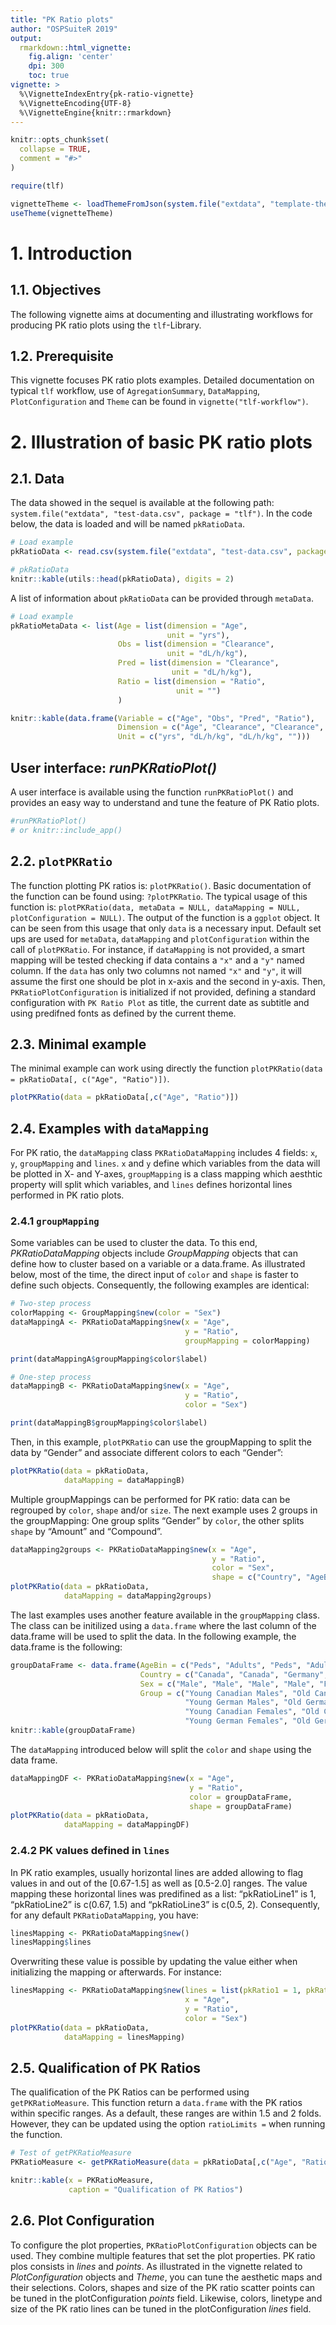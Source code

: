 ```yaml
---
title: "PK Ratio plots"
author: "OSPSuiteR 2019"
output:
  rmarkdown::html_vignette:
    fig.align: 'center'
    dpi: 300
    toc: true
vignette: >
  %\VignetteIndexEntry{pk-ratio-vignette}
  %\VignetteEncoding{UTF-8}
  %\VignetteEngine{knitr::rmarkdown}
---
```


```r
knitr::opts_chunk$set(
  collapse = TRUE,
  comment = "#>"
)
```

```r
require(tlf)
```

```r
vignetteTheme <- loadThemeFromJson(system.file("extdata", "template-theme.json", package = "tlf"))
useTheme(vignetteTheme)
```

# 1. Introduction

## 1.1. Objectives

The following vignette aims at documenting and illustrating workflows for producing PK ratio plots using the `tlf`-Library.

## 1.2. Prerequisite

This vignette focuses PK ratio plots examples. Detailed documentation on typical `tlf` workflow, use of `AgregationSummary`, `DataMapping`, `PlotConfiguration` and `Theme` can be found in `vignette("tlf-workflow")`.

# 2. Illustration of basic PK ratio plots

## 2.1. Data

The data showed in the sequel is available at the following path: `system.file("extdata", "test-data.csv", package = "tlf")`.
In the code below, the data is loaded and will be named `pkRatioData`.

```r
# Load example
pkRatioData <- read.csv(system.file("extdata", "test-data.csv", package = "tlf"), stringsAsFactors = FALSE)

# pkRatioData
knitr::kable(utils::head(pkRatioData), digits = 2)
```

A list of information about `pkRatioData` can be provided through `metaData`.

```r
# Load example
pkRatioMetaData <- list(Age = list(dimension = "Age",
                                   unit = "yrs"),
                        Obs = list(dimension = "Clearance",
                                   unit = "dL/h/kg"),
                        Pred = list(dimension = "Clearance",
                                    unit = "dL/h/kg"),
                        Ratio = list(dimension = "Ratio",
                                     unit = "")
                        )
```

```r
knitr::kable(data.frame(Variable = c("Age", "Obs", "Pred", "Ratio"),
                        Dimension = c("Age", "Clearance", "Clearance", "Ratio"),
                        Unit = c("yrs", "dL/h/kg", "dL/h/kg", "")))
```

## User interface: *runPKRatioPlot()*

A user interface is available using the function `runPKRatioPlot()` and provides an easy way to understand and tune the feature of PK Ratio plots.

```r
#runPKRatioPlot()
# or knitr::include_app()
```

## 2.2. `plotPKRatio`

The function plotting PK ratios is: `plotPKRatio()`. 
Basic documentation of the function can be found using: `?plotPKRatio`.
The typical usage of this function is: `plotPKRatio(data, metaData = NULL, dataMapping = NULL, plotConfiguration = NULL)`.
The output of the function is a `ggplot` object.
It can be seen from this usage that only `data` is a necessary input.
Default set ups are used for `metaData`, `dataMapping` and `plotConfiguration` within the call of `plotPKRatio`.
For instance, if `dataMapping` is not provided, a smart mapping will be tested checking if data contains a `"x"` and a `"y"` named column.
If the `data` has only two columns not named `"x"` and `"y"`, it will assume the first one should be plot in x-axis and the second in y-axis.
Then, `PKRatioPlotConfiguration` is initialized if not provided, defining a standard configuration with `PK Ratio Plot` as title, the current date as subtitle and using predifned fonts as defined by the current theme.

## 2.3. Minimal example

The minimal example can work using directly the function `plotPKRatio(data = pkRatioData[, c("Age", "Ratio")])`.

```r
plotPKRatio(data = pkRatioData[,c("Age", "Ratio")])
```

## 2.4. Examples with `dataMapping`

For PK ratio, the `dataMapping` class `PKRatioDataMapping` includes 4 fields: `x`, `y`, `groupMapping` and `lines`.
`x` and `y` define which variables from the data will be plotted in X- and Y-axes, `groupMapping` is a class mapping which aesthtic property will split which variables, and `lines` defines horizontal lines performed in PK ratio plots.

### 2.4.1 `groupMapping`

Some variables can be used to cluster the data.
To this end, *PKRatioDataMapping* objects include *GroupMapping* objects that can define how to cluster based on a variable or a data.frame.
As illustrated below, most of the time, the direct input of `color` and `shape` is faster to define such objects.
Consequently, the following examples are identical:

```r
# Two-step process
colorMapping <- GroupMapping$new(color = "Sex")
dataMappingA <- PKRatioDataMapping$new(x = "Age",
                                       y = "Ratio", 
                                       groupMapping = colorMapping)

print(dataMappingA$groupMapping$color$label)

# One-step process
dataMappingB <- PKRatioDataMapping$new(x = "Age", 
                                       y = "Ratio", 
                                       color = "Sex")

print(dataMappingB$groupMapping$color$label)

```

Then, in this example, `plotPKRatio` can use the groupMapping to split the data by "Gender" and associate different colors to each "Gender":

```r
plotPKRatio(data = pkRatioData, 
            dataMapping = dataMappingB)
```

Multiple groupMappings can be performed for PK ratio: data can be regrouped by `color`, `shape` and/or `size`.
The next example uses 2 groups in the groupMapping:
One group splits "Gender" by `color`, the other splits `shape` by "Amount" and "Compound".

```r
dataMapping2groups <- PKRatioDataMapping$new(x = "Age",
                                             y = "Ratio",
                                             color = "Sex",
                                             shape = c("Country", "AgeBin"))
plotPKRatio(data = pkRatioData, 
            dataMapping = dataMapping2groups)
```

The last examples uses another feature available in the `groupMapping` class. The class can be initilized using a `data.frame` where the last column of the data.frame will be used to split the data. In the following example, the data.frame is the following:

```r
groupDataFrame <- data.frame(AgeBin = c("Peds", "Adults", "Peds", "Adults", "Peds", "Adults", "Peds", "Adults"), 
                             Country = c("Canada", "Canada", "Germany", "Germany", "Canada", "Canada", "Germany", "Germany"),
                             Sex = c("Male", "Male", "Male", "Male", "Female", "Female", "Female", "Female"),
                             Group = c("Young Canadian Males", "Old Canadian Males",
                                       "Young German Males", "Old German Males",
                                       "Young Canadian Females", "Old Canadian Females",
                                       "Young German Females", "Old German Females"))
knitr::kable(groupDataFrame)
```

The `dataMapping` introduced below will split the `color` and `shape` using the data frame.

```r
dataMappingDF <- PKRatioDataMapping$new(x = "Age",
                                        y = "Ratio",
                                        color = groupDataFrame,
                                        shape = groupDataFrame)
plotPKRatio(data = pkRatioData, 
            dataMapping = dataMappingDF)
```


### 2.4.2  PK values defined in `lines`

In PK ratio examples, usually horizontal lines are added allowing to flag values in and out of the [0.67-1.5] as well as [0.5-2.0] ranges.
The value mapping these horizontal lines was predifined as a list: "pkRatioLine1" is 1, "pkRatioLine2" is c(0.67, 1.5) and "pkRatioLine3" is c(0.5, 2).
Consequently, for any default `PKRatioDataMapping`, you have:

```r
linesMapping <- PKRatioDataMapping$new()
linesMapping$lines
```

Overwriting these value is possible by updating the value either when initializing the mapping or afterwards.
For instance:

```r
linesMapping <- PKRatioDataMapping$new(lines = list(pkRatio1 = 1, pkRatio2 = c(0.2, 5)),
                                       x = "Age", 
                                       y = "Ratio",
                                       color = "Sex")
plotPKRatio(data = pkRatioData, 
            dataMapping = linesMapping)

```

## 2.5. Qualification of PK Ratios

The qualification of the PK Ratios can be performed using `getPKRatioMeasure`.
This function return a `data.frame` with the PK ratios within specific ranges.
As a default, these ranges are within 1.5 and 2 folds. However, they can be updated using the option `ratioLimits =` when running the function.

```r
# Test of getPKRatioMeasure
PKRatioMeasure <- getPKRatioMeasure(data = pkRatioData[,c("Age", "Ratio")])

knitr::kable(x = PKRatioMeasure,
             caption = "Qualification of PK Ratios")
```


## 2.6. Plot Configuration

To configure the plot properties, `PKRatioPlotConfiguration` objects can be used.
They combine multiple features that set the plot properties.
PK ratio plos consists in *lines* and *points*.
As illustrated in the vignette related to *PlotConfiguration* objects and *Theme*, you can tune the aesthetic maps and their selections.
Colors, shapes and size of the PK ratio scatter points can be tuned in the plotConfiguration *points* field.
Likewise, colors, linetype and size of the PK ratio lines can be tuned in the plotConfiguration *lines* field.
